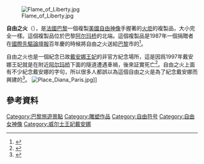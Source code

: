 [[File:Flame_of_Liberty.jpg|thumb]]

'''自由之火'''（{{lang-fr|Flamme de la Liberté}}），是[[法國|法國]][[巴黎|巴黎]]一個複製[[美國|美國]][[自由神像|自由神像]]手握著的[[火炬|火炬]]的複製品，大小完全一樣。這個複製品位於巴黎[[阿尔玛桥|阿尔玛桥]]的北端。這個複製品是1987年一個捐贈者在[[國際先驅論壇報|國際先驅論壇報]]百年慶的時候將自由之火送給[[巴黎|巴黎]]市的<ref name="IHT 2007">{{cite news
|url=http://www.iht.com/articles/2007/08/31/europe/flame.php|title=In Paris, 'pilgrims of the flame' remember Diana
|date=August 31, 2007|first=Katrin
|last=Bennhold|publisher=''[[International_Herald_Tribune|International Herald Tribune]]}}</ref>。

自由之火也是一個紀念已故[[戴安娜王妃|戴安娜王妃]]的非官方紀念場所，這是因爲1997年戴安娜王妃就是在附近[[阿尔玛桥|阿尔玛桥]]下面的隧道遭遇車禍，後來証實死亡<ref>{{cite news
|url=http://www.people.com/people/article/0,,624681,00.html|title=Paris Honors Diana with Two Memorials|date=August 28, 2002|first=Stephen M.|last=Silverman|publisher=''[[People_(magazine)|People]]}}</ref>。自由之火上面有不少紀念戴安娜的字句，所以很多人都誤以為這個自由之火是為了紀念戴安娜而興建的<ref name="IHT 2007">{{cite news
|url=http://www.iht.com/articles/2007/08/31/europe/flame.php|title=In Paris, 'pilgrims of the flame' remember Diana
|date=August 31, 2007|first=Katrin
|last=Bennhold|publisher=''[[International_Herald_Tribune|International Herald Tribune]]}}</ref>。
[[File:Place_Diana_Paris.jpg|thumb]]]]

== 參考資料 ==
{{commonscat|Flamme de la Liberté}}
{{reflist}}
{{coord|48|51|51|N|2|18|3|E|scale:400_region:FR|display=title}}
{{巴黎名胜}}

[[Category:巴黎旅遊景點|Category:巴黎旅遊景點]]
[[Category:雕塑作品|Category:雕塑作品]]
[[Category:自由符号|Category:自由符号]]
[[Category:自由女神像|Category:自由女神像]]
[[Category:威尔士王妃戴安娜|Category:威尔士王妃戴安娜]]